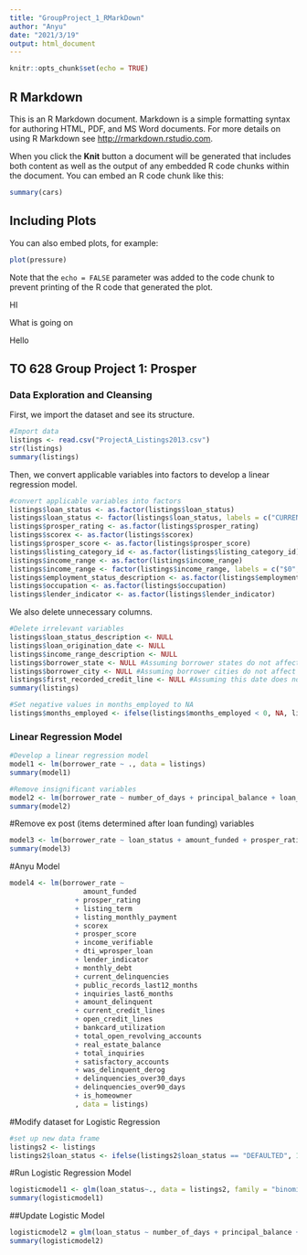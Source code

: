 ```yaml
---
title: "GroupProject_1_RMarkDown"
author: "Anyu"
date: "2021/3/19"
output: html_document
---
```


```r
knitr::opts_chunk$set(echo = TRUE)
```

## R Markdown

This is an R Markdown document. Markdown is a simple formatting syntax for authoring HTML, PDF, and MS Word documents. For more details on using R Markdown see <http://rmarkdown.rstudio.com>.

When you click the **Knit** button a document will be generated that includes both content as well as the output of any embedded R code chunks within the document. You can embed an R code chunk like this:

```r
summary(cars)
```

## Including Plots

You can also embed plots, for example:

```r
plot(pressure)
```

Note that the `echo = FALSE` parameter was added to the code chunk to prevent printing of the R code that generated the plot.

HI

What is going on

Hello



## TO 628 Group Project 1: Prosper

### Data Exploration and Cleansing 

First, we import the dataset and see its structure.
```r
#Import data
listings <- read.csv("ProjectA_Listings2013.csv")
str(listings)
summary(listings)
```
Then, we convert applicable variables into factors to develop a linear regression model.

```r
#convert applicable variables into factors
listings$loan_status <- as.factor(listings$loan_status)
listings$loan_status <- factor(listings$loan_status, labels = c("CURRENT", "CHARGEOFF", "DEFAULTED", "COMPLETED"))
listings$prosper_rating <- as.factor(listings$prosper_rating)
listings$scorex <- as.factor(listings$scorex)
listings$prosper_score <- as.factor(listings$prosper_score)
listings$listing_category_id <- as.factor(listings$listing_category_id)
listings$income_range <- as.factor(listings$income_range)
listings$income_range <- factor(listings$income_range, labels = c("$0", "$1-24,999", "$25,000-49,999", "$50,000-74,999", "$75,000-99,999", "$100,000+", "Not employed"))
listings$employment_status_description <- as.factor(listings$employment_status_description)
listings$occupation <- as.factor(listings$occupation)
listings$lender_indicator <- as.factor(listings$lender_indicator)
```
We also delete unnecessary columns.

```r
#Delete irrelevant variables
listings$loan_status_description <- NULL
listings$loan_origination_date <- NULL
listings$income_range_description <- NULL
listings$borrower_state <- NULL #Assuming borrower states do not affect interest rates
listings$borrower_city <- NULL #Assuming borrower cities do not affect interest rates
listings$first_recorded_credit_line <- NULL #Assuming this date does not affect interest rates
summary(listings)
```

```r
#Set negative values in months_employed to NA
listings$months_employed <- ifelse(listings$months_employed < 0, NA, listings$months_employed)
```


### Linear Regression Model


```r
#Develop a linear regression model
model1 <- lm(borrower_rate ~ ., data = listings)
summary(model1)
```

```r
#Remove insignificant variables
model2 <- lm(borrower_rate ~ number_of_days + principal_balance + loan_status + amount_funded + prosper_rating + listing_term + listing_monthly_payment + scorex + stated_monthly_income + employment_status_description + occupation + lender_indicator + monthly_debt + inquiries_last6_months + open_credit_lines + bankcard_utilization + delinquencies_over30_days, data = listings)
summary(model2)
```

#Remove ex post (items determined after loan funding) variables
```r
model3 <- lm(borrower_rate ~ loan_status + amount_funded + prosper_rating + listing_term + listing_monthly_payment + scorex + stated_monthly_income + employment_status_description + occupation + lender_indicator + monthly_debt + inquiries_last6_months + open_credit_lines + bankcard_utilization + delinquencies_over30_days, data = listings)
summary(model3)
```

#Anyu Model
```r
model4 <- lm(borrower_rate ~ 
                  amount_funded
                + prosper_rating
                + listing_term
                + listing_monthly_payment
                + scorex
                + prosper_score
                + income_verifiable
                + dti_wprosper_loan
                + lender_indicator
                + monthly_debt
                + current_delinquencies
                + public_records_last12_months
                + inquiries_last6_months
                + amount_delinquent
                + current_credit_lines
                + open_credit_lines
                + bankcard_utilization
                + total_open_revolving_accounts
                + real_estate_balance
                + total_inquiries
                + satisfactory_accounts
                + was_delinquent_derog
                + delinquencies_over30_days
                + delinquencies_over90_days
                + is_homeowner
                , data = listings)

```






#Modify dataset for Logistic Regression
```r
#set up new data frame
listings2 <- listings
listings2$loan_status <- ifelse(listings2$loan_status == "DEFAULTED", 1,0)
```

#Run Logistic Regression Model
```r
logisticmodel1 <- glm(loan_status~., data = listings2, family = "binomial")
summary(logisticmodel1)
```

##Update Logistic Model
```r
logisticmodel2 = glm(loan_status ~ number_of_days + principal_balance + prosper_rating + borrower_rate + listing_term + bankcard_utilization + total_inquiries, data = listings2, family = "binomial")
summary(logisticmodel2)
```
